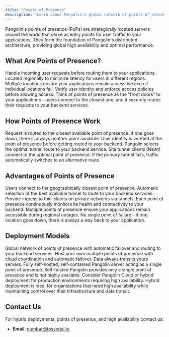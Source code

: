 ```yaml
---
title: "Points of Presence"
description: "Learn about Pangolin's global network of points of presence and how they provide highly available, low-latency access to your applications"
---
```


Pangolin's points of presence (PoPs) are strategically located servers around the world that serve as entry points for user traffic to your applications. They form the foundation of Pangolin's distributed architecture, providing global high availability and optimal performance.

## What Are Points of Presence?

<CardGroup cols={2}>
<Card title="Entry Points" icon="door-open">
  Handle incoming user requests before routing them to your applications.
</Card>

<Card title="Global Coverage" icon="globe">
  Located regionally to minimize latency for users in different regions.
</Card>

<Card title="High Availability" icon="shield-check">
  Multiple locations ensure your applications remain accessible even if individual locations fail.
</Card>

<Card title="Authentication" icon="key">
  Verify user identity and enforce access policies before allowing access.
</Card>
</CardGroup>

<Info>
Think of points of presence as the "front doors" to your applications - users connect to the closest one, and it securely routes their requests to your backend services.
</Info>

## How Points of Presence Work

<Steps>
<Step title="Ingress Routing">
  Request is routed to the closest available point of presence. If one goes down, there is always another point available.
</Step>

<Step title="Authentication">
  User identity is verified at the point of presence before getting routed to your backend.
</Step>

<Step title="Tunnel Selection">
  Pangolin selects the optimal tunnel route to your backend service. Site tunnel clients (Newt) connect to the optimal point of presence.
</Step>

<Step title="Failover Handling">
  If the primary tunnel fails, traffic automatically switches to an alternative route.
</Step>
</Steps>

## Advantages of Points of Presence

<CardGroup cols={2}>
<Card title="Low Latency" icon="bolt">
  Users connect to the geographically closest point of presence.
</Card>

<Card title="Optimized Routing" icon="route">
  Automatic selection of the best available tunnel to route to your backend services.
</Card>

<Card title="Edge Computing" icon="microchip">
  Provide ingress to thin-clients on private networks via tunnels.
</Card>

<Card title="Health Monitoring" icon="heart-pulse">
  Each point of presence continuously monitors its health and connectivity to your backend.
</Card>
</CardGroup>

<CardGroup cols={2}>
<Card title="Global Redundancy" icon="check-double">
  Multiple points of presence ensure your applications remain accessible during regional outages.
</Card>

<Card title="Fault Tolerance" icon="shield">
  No single point of failure - if one location goes down, there is always a way back to your application.
</Card>
</CardGroup>

## Deployment Models

<CardGroup cols={3}>
<Card title="Pangolin Cloud" icon="cloud" href="https://pangolin.fossorial.io/auth/signup">
  Global network of points of presence with automatic failover and routing to your backend services.
</Card>

<Card title="Hybrid" icon="circle-nodes" href="/manage/high-availability#hybrid-deployment">
  Host your own multiple points of presence with cloud coordination and automatic failover. Data always transits yours servers.
</Card>

<Card title="Self-Hosted" icon="server" href="/self-host/quick-install">
  Fully self-hosted, self-contained Pangolin server acting as a single point of presence.
</Card>
</CardGroup>

<Warning>
Self-hosted Pangolin provides only a single point of presence and is not highly available. Consider Pangolin Cloud or hybrid deployment for production environments requiring high availability.
</Warning>

<Tip>
Hybrid deployment is ideal for organizations that need high availability while maintaining control over their infrastructure and data transit.
</Tip>

## Contact Us

For hybrid deployments, points of presence, and high availability contact us:
- **Email**: [numbat@fossorial.io](mailto:numbat@fossorial.io)
